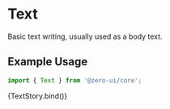 
<Meta title="Components/Typography/Text" component={[Text]} argTypes={{}} />


# Text

Basic text writing, usually used as a body text.

## Example Usage

```jsx
import { Text } from '@zero-ui/core';
```

<Canvas columns={2} withSource="close">
  <Story
    name="Text"
    args={{
      children:
        'Lorem ipsum dolor sit amet, consectetur adipiscing elit. Proin non lectus eu nunc bibendum laoreet a sit amet augue.',
    }}
  >
    {TextStory.bind()}
  </Story>
</Canvas>

<ArgsTable of={Text} />
